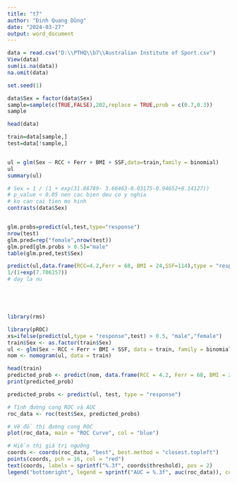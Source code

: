 ```yaml
---
title: "t7"
author: "Đinh Quang Dũng"
date: "2024-03-27"
output: word_document
---
```


```r

data = read.csv("D:\\PTHQ\\b7\\Australian Institute of Sport.csv")
View(data)
sum(is.na(data))
na.omit(data)

set.seed(1)

data$Sex = factor(data$Sex)
sample=sample(c(TRUE,FALSE),202,replace = TRUE,prob = c(0.7,0.3))
sample

head(data)

train=data[sample,]
test=data[!sample,]


ul = glm(Sex ~ RCC + Ferr + BMI + SSF,data=train,family = binomial)
ul
summary(ul)

# Sex = 1 / (1 + exp(31.86789- 3.66463-0.03175-0.94652+0.14127))
# p_value < 0.05 nen cac bien deu co y nghia
# ko can cai tien mo hinh
contrasts(data$Sex)


glm.probs=predict(ul,test,type="response")
nrow(test)
glm.pred=rep("female",nrow(test))
glm.pred[glm.probs > 0.5]="male"
table(glm.pred,test$Sex)

predict(ul,data.frame(RCC=4.2,Ferr = 68, BMI = 24,SSF=114),type = "response")
1/(1+exp(7.706157))
# day la nu






```

```r



library(rms)

library(pROC)
xs=ifelse(predict(ul,type = "response",test) > 0.5, "male","female")
train$Sex <- as.factor(train$Sex)
ul <- glm(Sex ~ RCC + Ferr + BMI + SSF, data = train, family = binomial)
nom <- nomogram(ul, data = train)

head(train)
predicted_prob <- predict(nom, data.frame(RCC = 4.2, Ferr = 68, BMI = 24, SSF = 114), fun = function(x) 1 / (1 + exp(-x)))
print(predicted_prob)

predicted_probs <- predict(ul, test, type = "response")

# Tính đường cong ROC và AUC
roc_data <- roc(test$Sex, predicted_probs)

# Vẽ đồ thị đường cong ROC
plot(roc_data, main = "ROC Curve", col = "blue")

# Hiển thị giá trị ngưỡng
coords <- coords(roc_data, "best", best.method = "closest.topleft")
points(coords, pch = 16, col = "red")
text(coords, labels = sprintf("%.3f", coords$threshold), pos = 2)
legend("bottomright", legend = sprintf("AUC = %.3f", auc(roc_data)), col = "blue", lwd = 1, bty = "n")
```
